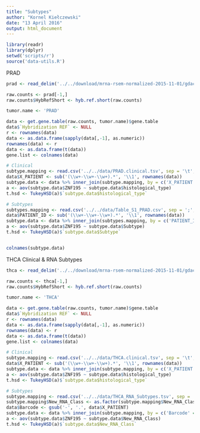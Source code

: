 ```yaml
---
title: "Subtypes"
author: "Kornel Kiełczewski"
date: "13 April 2016"
output: html_document
---
```



```r
library(readr)
library(dplyr)
setwd('scripts/r')
source('data-utils.R')
```

PRAD

```r
prad <- read_delim('../../download/mrna-rsem-normalized-2015-11-01/gdac.broadinstitute.org_PRAD.Merge_rnaseqv2__illuminahiseq_rnaseqv2__unc_edu__Level_3__RSEM_genes_normalized__data.Level_3.2015110100.0.0/PRAD.rnaseqv2__illuminahiseq_rnaseqv2__unc_edu__Level_3__RSEM_genes_normalized__data.data.txt', delim = '\t')

raw.counts <- prad[-1,]
raw.counts$HybRefShort <- hyb.ref.short(raw.counts)

tumor.name <- 'PRAD'

data <- get.gene.table(raw.counts, tumor.name)$gene.table 
data$`Hybridization REF` <- NULL
r <- rownames(data)
data <- as.data.frame(sapply(data[,-1], as.numeric))
rownames(data) <- r
data <- as.data.frame(t(data))
gene.list <- colnames(data)

# Clinical
subtype.mapping <- read.csv('../../data/PRAD.clinical.tsv', sep = '\t', stringsAsFactors = F) %>% filter(nchar(histological_type) > 0)
data$X_PATIENT <- sub('(\\w+-\\w+-\\w+).*', '\\1', rownames(data))
subtype.data <- data %>% inner_join(subtype.mapping, by = c('X_PATIENT' = 'X_PATIENT'))
a <- aov(subtype.data$ZNF195 ~ subtype.data$histological_type)
t.hsd <- TukeyHSD(a)$`subtype.data$histological_type`

# Subtypes
subtypes.mapping <- read.csv('../../data/Table_S1_PRAD.csv', sep = ';', stringsAsFactors = F)
data$PATIENT_ID <- sub('(\\w+-\\w+-\\w+).*', '\\1', rownames(data))
subtype.data <- data %>% inner_join(subtypes.mapping, by = c('PATIENT_ID' = 'PATIENT_ID'))
a <- aov(subtype.data$ZNF195 ~ subtype.data$Subtype)
t.hsd <- TukeyHSD(a)$`subtype.data$Subtype`


colnames(subtype.data)
```

THCA Clinical & RNA Subtypes

```r
thca <- read_delim('../../download/mrna-rsem-normalized-2015-11-01/gdac.broadinstitute.org_THCA.Merge_rnaseqv2__illuminahiseq_rnaseqv2__unc_edu__Level_3__RSEM_genes_normalized__data.Level_3.2015110100.0.0/THCA.rnaseqv2__illuminahiseq_rnaseqv2__unc_edu__Level_3__RSEM_genes_normalized__data.data.txt', delim = '\t')

raw.counts <- thca[-1,]
raw.counts$HybRefShort <- hyb.ref.short(raw.counts)

tumor.name <- 'THCA'

data <- get.gene.table(raw.counts, tumor.name)$gene.table 
data$`Hybridization REF` <- NULL
r <- rownames(data)
data <- as.data.frame(sapply(data[,-1], as.numeric))
rownames(data) <- r
data <- as.data.frame(t(data))
gene.list <- colnames(data)

# Clinical
subtype.mapping <- read.csv('../../data/THCA.clinical.tsv', sep = '\t', stringsAsFactors = F) %>% filter(nchar(histological_type) > 0)
data$X_PATIENT <- sub('(\\w+-\\w+-\\w+).*', '\\1', rownames(data))
subtype.data <- data %>% inner_join(subtype.mapping, by = c('X_PATIENT' = 'X_PATIENT'))
a <- aov(subtype.data$ZNF195 ~ subtype.data$histological_type)
t.hsd <- TukeyHSD(a)$`subtype.data$histological_type`

# Subtypes
subtype.mapping <- read.csv('../../data/THCA_RNA_Subtypes.tsv', sep = '\t', stringsAsFactors = F)
subtype.mapping$New_RNA_Class <- as.factor(subtype.mapping$New_RNA_Class)
data$Barcode <- gsub('-', '.', data$X_PATIENT)
subtype.data <- data %>% inner_join(subtype.mapping, by = c('Barcode' = 'Barcode'))
a <- aov(subtype.data$ZNF195 ~ subtype.data$New_RNA_Class)
t.hsd <- TukeyHSD(a)$`subtype.data$New_RNA_Class`
```

